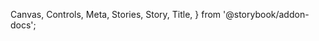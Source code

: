   Canvas,
  Controls,
  Meta,
  Stories,
  Story,
  Title,
} from '@storybook/addon-docs';



<Meta of={ButtonStories} />

<Title />

<Markdown>{_01_Overview}</Markdown>

<Canvas of={ButtonStories.Default} sourceState="shown" withToolbar="true" />
<Controls of={ButtonStories.Default} />

<Markdown>{_02_Usage}</Markdown>

## Component Properties

<Markdown>{_03_Kind}</Markdown>
<Canvas>
  <Story of={ButtonStories.Kinds} />
</Canvas>

<Markdown>{_04_Emphasis}</Markdown>
<Canvas>
  <Story of={ButtonStories.Emphasis} />
</Canvas>

<Markdown>{_05_Size}</Markdown>
<Canvas>
  <Story of={ButtonStories.Size} />
</Canvas>

<Markdown>{_06_State}</Markdown>
<Canvas>
  <Story of={ButtonStories.Disabled} />
</Canvas>

<Markdown>{_07_OtherProperties}</Markdown>
<Canvas of={ButtonStories.WithIcon} />

<Markdown>{_08_BestPractices}</Markdown>
